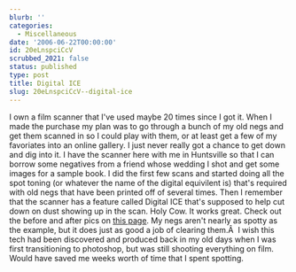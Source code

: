 ```yaml
---
blurb: ''
categories:
  - Miscellaneous
date: '2006-06-22T00:00:00'
id: 20eLnspciCcV
scrubbed_2021: false
status: published
type: post
title: Digital ICE
slug: 20eLnspciCcV--digital-ice
---
```


I own a film scanner that I've used maybe 20 times since I got it.
When I made the purchase my plan was to go through a bunch of my
old negs and get them scanned in so I could play with them, or at
least get a few of my favoriates into an online gallery. I just
never really got a chance to get down and dig into it. I have the
scanner here with me in Huntsville so that I can borrow some
negatives from a friend whose wedding I shot and get some images
for a sample book. I did the first few scans and started doing all
the spot toning (or whatever the name of the digital equivilent is)
that's required with old negs that have been printed off of several
times. Then I remember that the scanner has a feature called
Digital ICE that's supposed to help cut down on dust showing up in
the scan. Holy Cow. It works great. Check out the before and after
pics on
[this page](http://www.asf.com/products/ICE3/Example.shtml). My
negs aren't nearly as spotty as the example, but it does just as
good a job of clearing them.Â  I wish this tech had been discovered
and produced back in my old days when I was first transitioning to
photoshop, but was still shooting everything on film. Would have
saved me weeks worth of time that I spent spotting.
